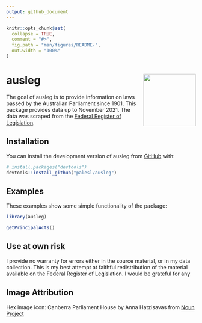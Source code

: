 ```yaml
---
output: github_document
---
```


<!-- README.md is generated from README.Rmd. Please edit that file -->

```r
knitr::opts_chunk$set(
  collapse = TRUE,
  comment = "#>",
  fig.path = "man/figures/README-",
  out.width = "100%"
)
```

# ausleg <img src="man/figures/ausleg_hex.png" align="right" height="139"/>

<!-- badges: start -->

<!-- badges: end -->

The goal of ausleg is to provide information on laws passed by the Australian Parliament since 1901. This package provides data up to November 2021. The data was scraped from the [Federal Register of Legislation]().

## Installation

You can install the development version of ausleg from [GitHub](https://github.com/) with:

``` r
# install.packages("devtools")
devtools::install_github("palesl/ausleg")
```

## Examples

These examples show some simple functionality of the package:

``` r
library(ausleg)

getPrincipalActs()
```

## Use at own risk

I provide no warranty for errors either in the source material, or in my data collection. This is my best attempt at faithful redistribution of the material available on the Federal Register of Legislation. I would be grateful for any

## Image Attribution

Hex image icon: Canberra Parliament House by Anna Hatzisavas from [Noun Project](https://thenounproject.com/browse/icons/term/canberra-parliament-house/ "Canberra Parliament House Icons")
